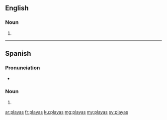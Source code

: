 ==English==

===Noun===
{{head|en|plural}}

# {{plural of|playa|lang=en}}

----

==Spanish==

===Pronunciation===
* {{IPA|/ˈplajas/|lang=es|nocat=1}}

===Noun===
{{head|es|noun form|g=f-p}}

# {{plural of|playa|lang=es}}

[[ar:playas]]
[[fr:playas]]
[[ku:playas]]
[[mg:playas]]
[[my:playas]]
[[sv:playas]]
